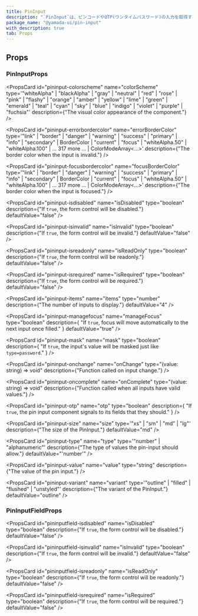 ```yaml
---
title: PinInput
description: "`PinInput`は、ピンコードやOTP(ワンタイムパスワード)の入力を取得するために使用されるコンポーネントです。"
package_name: "@yamada-ui/pin-input"
with_description: true
tab: Props
---
```


## Props

### PinInputProps

<PropsCard
  id="pininput-colorscheme"
  name="colorScheme"
  type='"whiteAlpha" | "blackAlpha" | "gray" | "neutral" | "red" | "rose" | "pink" | "flashy" | "orange" | "amber" | "yellow" | "lime" | "green" | "emerald" | "teal" | "cyan" | "sky" | "blue" | "indigo" | "violet" | "purple" | "fuchsia"'
  description={"The visual color appearance of the component."}
/>

<PropsCard
  id="pininput-errorbordercolor"
  name="errorBorderColor"
  type='"link" | "border" | "danger" | "warning" | "success" | "primary" | "info" | "secondary" | BorderColor | "current" | "focus" | "whiteAlpha.50" | "whiteAlpha.100" | ... 317 more ... | ColorModeArray<...>'
  description={"The border color when the input is invalid."}
/>

<PropsCard
  id="pininput-focusbordercolor"
  name="focusBorderColor"
  type='"link" | "border" | "danger" | "warning" | "success" | "primary" | "info" | "secondary" | BorderColor | "current" | "focus" | "whiteAlpha.50" | "whiteAlpha.100" | ... 317 more ... | ColorModeArray<...>'
  description={"The border color when the input is focused."}
/>

<PropsCard
  id="pininput-isdisabled"
  name="isDisabled"
  type="boolean"
  description={"If `true`, the form control will be disabled."}
  defaultValue="false"
/>

<PropsCard
  id="pininput-isinvalid"
  name="isInvalid"
  type="boolean"
  description={"If `true`, the form control will be invalid."}
  defaultValue="false"
/>

<PropsCard
  id="pininput-isreadonly"
  name="isReadOnly"
  type="boolean"
  description={"If `true`, the form control will be readonly."}
  defaultValue="false"
/>

<PropsCard
  id="pininput-isrequired"
  name="isRequired"
  type="boolean"
  description={"If `true`, the form control will be required."}
  defaultValue="false"
/>

<PropsCard
  id="pininput-items"
  name="items"
  type="number"
  description={"The number of inputs to display."}
  defaultValue="4"
/>

<PropsCard
  id="pininput-managefocus"
  name="manageFocus"
  type="boolean"
  description={
    "If `true`, focus will move automatically to the next input once filled."
  }
  defaultValue="true"
/>

<PropsCard
  id="pininput-mask"
  name="mask"
  type="boolean"
  description={
    "If `true`, the input's value will be masked just like `type=password`."
  }
/>

<PropsCard
  id="pininput-onchange"
  name="onChange"
  type="(value: string) => void"
  description={"Function called on input change."}
/>

<PropsCard
  id="pininput-oncomplete"
  name="onComplete"
  type="(value: string) => void"
  description={"Function called when all inputs have valid values."}
/>

<PropsCard
  id="pininput-otp"
  name="otp"
  type="boolean"
  description={
    "If `true`, the pin input component signals to its fields that they should."
  }
/>

<PropsCard
  id="pininput-size"
  name="size"
  type='"xs" | "sm" | "md" | "lg"'
  description={"The size of the PinInput."}
  defaultValue="md"
/>

<PropsCard
  id="pininput-type"
  name="type"
  type='"number" | "alphanumeric"'
  description={"The type of values the pin-input should allow."}
  defaultValue="'number'"
/>

<PropsCard
  id="pininput-value"
  name="value"
  type="string"
  description={"The value of the pin input."}
/>

<PropsCard
  id="pininput-variant"
  name="variant"
  type='"outline" | "filled" | "flushed" | "unstyled"'
  description={"The variant of the PinInput."}
  defaultValue="outline"
/>

### PinInputFieldProps

<PropsCard
  id="pininputfield-isdisabled"
  name="isDisabled"
  type="boolean"
  description={"If `true`, the form control will be disabled."}
  defaultValue="false"
/>

<PropsCard
  id="pininputfield-isinvalid"
  name="isInvalid"
  type="boolean"
  description={"If `true`, the form control will be invalid."}
  defaultValue="false"
/>

<PropsCard
  id="pininputfield-isreadonly"
  name="isReadOnly"
  type="boolean"
  description={"If `true`, the form control will be readonly."}
  defaultValue="false"
/>

<PropsCard
  id="pininputfield-isrequired"
  name="isRequired"
  type="boolean"
  description={"If `true`, the form control will be required."}
  defaultValue="false"
/>
